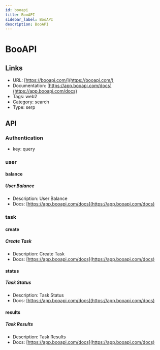 ```yaml
---
id: booapi
title: BooAPI
sidebar_label: BooAPI
description: BooAPI
---
```


# BooAPI

## Links

* URL: [https://booapi.com/](https://booapi.com/)
* Documentation: [https://app.booapi.com/docs](https://app.booapi.com/docs)
* Tags: web2
* Category: search
* Type: serp

## API

### Authentication

* key: query

### user

#### balance

##### User Balance

* Description: User Balance
* Docs: [https://app.booapi.com/docs](https://app.booapi.com/docs)

### task

#### create

##### Create Task

* Description: Create Task
* Docs: [https://app.booapi.com/docs](https://app.booapi.com/docs)

#### status

##### Task Status

* Description: Task Status
* Docs: [https://app.booapi.com/docs](https://app.booapi.com/docs)

#### results

##### Task Results

* Description: Task Results
* Docs: [https://app.booapi.com/docs](https://app.booapi.com/docs)

